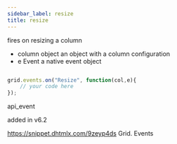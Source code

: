 ```yaml
---
sidebar_label: resize
title: resize
---
```



          


<Short>
fires on resizing a column


</Short>



- column		object		an object with a column configuration
- e				Event		a native event object


~~~js

grid.events.on("Resize", function(col,e){
	// your code here
});


~~~
 api_event

<Descr>



</Descr>



added in v6.2


https://snippet.dhtmlx.com/9zeyp4ds	Grid. Events